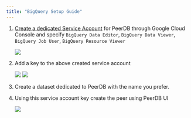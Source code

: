 ```yaml
---
title: "BigQuery Setup Guide"
---
```


1. [Create a dedicated Service Account](https://cloud.google.com/iam/docs/keys-create-delete#iam-service-account-keys-create-console) for PeerDB through Google Cloud Console and specify `BigQuery Data Editor`, `BigQuery Data Viewer`, `BigQuery Job User`, `BigQuery Resource Viewer`

   <Frame caption="Create a dedicated Service Account For PeerDB and grant the necessary permissions">
    <img src="/images/setup/bq-peerdb-ui.png" />
   </Frame>

2. Add a key to the above created service account

   <Frame caption="Add Key to the Service Account">
    <img src="/images/setup/bq-add-key-1.png" />
   </Frame>
   <Frame caption="Key Added to the Service Account">
    <img src="/images/setup/bq-add-key-2.png" />
   </Frame>

3. Create a dataset dedicated to PeerDB with the name you prefer.

4. Using this service account key create the peer using PeerDB UI

   <Frame caption="Create BigQuery Peer">
    <img src="/images/setup/bq-create-peer.png" />
   </Frame>